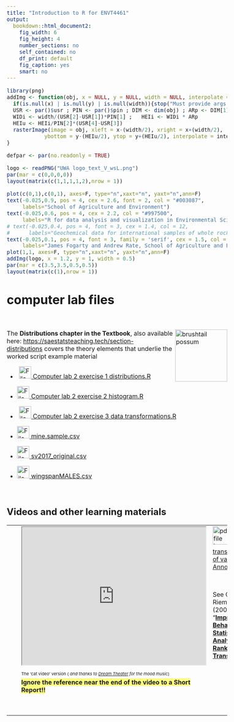 ```yaml
---
title: "Introduction to R for ENVT4461"
output:
  bookdown::html_document2:
    fig_width: 6
    fig_height: 4
    number_sections: no
    self_contained: no
    df_print: default
    fig_caption: yes
    smart: no
---
```


<style type="text/css">
  body{
  font-size: 12pt;
}
</style>

```r
library(png)
addImg <- function(obj, x = NULL, y = NULL, width = NULL, interpolate = TRUE){
  if(is.null(x) | is.null(y) | is.null(width)){stop("Must provide args 'x', 'y', and 'width'")}
  USR <- par()$usr ; PIN <- par()$pin ; DIM <- dim(obj) ; ARp <- DIM[1]/DIM[2]
  WIDi <- width/(USR[2]-USR[1])*PIN[1] ;   HEIi <- WIDi * ARp 
  HEIu <- HEIi/PIN[2]*(USR[4]-USR[3]) 
  rasterImage(image = obj, xleft = x-(width/2), xright = x+(width/2),
            ybottom = y-(HEIu/2), ytop = y+(HEIu/2), interpolate = interpolate)
}
```

```r
defpar <- par(no.readonly = TRUE)
```

```r
logo <- readPNG("UWA logo_text_V_wsL.png")
par(mar = c(0,0,0,0))
layout(matrix(c(1,1,1,1,2),nrow = 1))

plot(c(0,1),c(0,1), axes=F, type="n",xaxt="n", yaxt="n",ann=F)
text(-0.025,0.9, pos = 4, cex = 2.6, font = 2, col = "#003087", 
     labels="School of Agriculture and Environment")
text(-0.025,0.6, pos = 4, cex = 2.2, col = "#997500", 
     labels="R for data analysis and visualization in Environmental Science")
# text(-0.025,0.4, pos = 4, font = 3, cex = 1.4, col = 12,
#      labels="Geochemical data for international samples of whole rocks (USGS)")
text(-0.025,0.1, pos = 4, font = 3, family = 'serif', cex = 1.5, col = "#636363",
     labels="James Fogarty and Andrew Rate, School of Agriculture and Environment")
plot(1,1, axes=F, type="n",xaxt="n", yaxt="n",ann=F)
addImg(logo, x = 1.2, y = 1, width = 0.5)
par(mar = c(3.5,3.5,0.5,0.5))
layout(matrix(c(1),nrow = 1))
```

# computer lab files

<p>&nbsp;</p>

<img style="height: auto;" width="136" height="200" alt="brushtail possum" align="right" src="https://lms.uwa.edu.au/bbcswebdav/pid-3355657-dt-content-rid-42743113_1/xid-42743113_1" /><span style="font-size: 12pt;">The **Distributions chapter in the Textbook**, also available here:&nbsp;<a rel="noopener" target="_blank" href="https://saestatsteaching.tech/section-distributions">https://saestatsteaching.tech/section-distributions</a>&nbsp;covers the theory elements that underlie the worked script example material</span>

- &nbsp;<a rel="noopener" href="https://lms.uwa.edu.au/bbcswebdav/pid-3355657-dt-content-rid-27747553_1/xid-27747553_1" target="_blank"><img style="height: auto;" width="32" height="32" src="https://lms.uwa.edu.au/bbcswebdav/pid-3355657-dt-content-rid-42743115_1/xid-42743115_1" alt="File" />&nbsp;Computer lab 2 exercise 1 distributions.R</a>

- <a rel="noopener" href="https://lms.uwa.edu.au/bbcswebdav/pid-3355657-dt-content-rid-27747554_1/xid-27747554_1" target="_blank"><img style="height: auto;" width="32" height="32" src="https://lms.uwa.edu.au/bbcswebdav/pid-3355657-dt-content-rid-42743115_1/xid-42743115_1" alt="File" />&nbsp;Computer lab 2 exercise 2 histogram.R</a>

- &nbsp;<a rel="noopener" href="https://lms.uwa.edu.au/bbcswebdav/pid-3355657-dt-content-rid-27747555_1/xid-27747555_1" target="_blank"><img style="height: auto;" width="32" height="32" src="https://lms.uwa.edu.au/bbcswebdav/pid-3355657-dt-content-rid-42743115_1/xid-42743115_1" alt="File" />&nbsp;Computer lab 2 exercise 3 data transformations.R</a>

- <a rel="noopener" href="https://lms.uwa.edu.au/bbcswebdav/pid-3355657-dt-content-rid-27747580_1/xid-27747580_1" target="_blank"><img style="height: auto;" width="32" height="32" src="https://lms.uwa.edu.au/bbcswebdav/pid-3355657-dt-content-rid-42740840_1/xid-42740840_1" alt="File" />&nbsp;mine.sample.csv</a>

- <a rel="noopener" href="https://lms.uwa.edu.au/bbcswebdav/pid-3355657-dt-content-rid-27747587_1/xid-27747587_1" target="_blank"><img style="height: auto;" width="32" height="32" src="https://lms.uwa.edu.au/bbcswebdav/pid-3355657-dt-content-rid-42740840_1/xid-42740840_1" alt="File" />&nbsp;sv2017_original.csv</a>

- <a rel="noopener" href="https://lms.uwa.edu.au/bbcswebdav/pid-3355657-dt-content-rid-27747592_1/xid-27747592_1" target="_blank"><img style="height: auto;" width="32" height="32" src="https://lms.uwa.edu.au/bbcswebdav/pid-3355657-dt-content-rid-42740840_1/xid-42740840_1" alt="File" />&nbsp;wingspanMALES.csv</a>

<p>&nbsp;</p>

## Videos and other learning materials

<table style="width: 100%;" border="0">
<tbody>
<tr>
<td valign="top" style="width: 56%;">
<div style="margin-left: 30px; font-size: 11px; margin-bottom: 5px;"><iframe width="480" height="360" src="https://echo360.net.au/media/fcbcb5dd-ac16-4c94-910c-4ca1b3f3d499/public?autoplay=false&amp;automute=false" title="E3361+cat+and+transformations.mp4" allowfullscreen="allowfullscreen" webkitallowfullscreen="webkitallowfullscreen" mozallowfullscreen="mozallowfullscreen"></iframe>&nbsp; <br />The 'cat video' version ( *and thanks to [Dream Theater](http://dreamtheater.net/){target="_blank"}</a> for the mood music*)</div>
<div style="margin-left: 30px; font-size: 11px; margin-bottom: 5px;"><span style="background-color: #ffff80;">**<span style="font-size: 12pt; background-color: #ffff80;">Ignore the reference near the end of the video to a Short Report!!</span>**</span></div>
<p>&nbsp;</p>
</td>
<td valign="top" style="width: 44%; vertical-align: top;">

<span style="font-size: 12pt;"><a href="https://lms.uwa.edu.au/bbcswebdav/pid-3355657-dt-content-rid-42740883_1/xid-42740883_1" target="_blank" rel="noopener"><img src="https://lms.uwa.edu.au/bbcswebdav/pid-3355657-dt-content-rid-40243195_1/xid-40243195_1" width="48" height="48" alt="pdf file icon" style="float: left;" /><span style="background-color: #ffff40;">**<span style="font-size: 10pt; background-color: #ffff40;">NEW </span>**</span>Distributions and transformations of variables - Annotated R code</a></span></p>

<span style="font-size: 12pt;"><span class="mce-nbsp-wrap" contenteditable="false">&nbsp;</span></span></p>

<span style="font-size: 12pt;">See Chapter 10&nbsp;in Riemann *et al*. (2008)</span><br /><span style="font-size: 12pt;">&ldquo;<a target="_blank" href="http://onesearch.library.uwa.edu.au/UWA:Blended:UWA_ALMA51321155750002101" rel="noopener">**Improving Data Behaviour for Statistical Analysis: Ranking and Transformations**</a>&rdquo;</span></p>
</td>
</tr>
</tbody>
</table>
